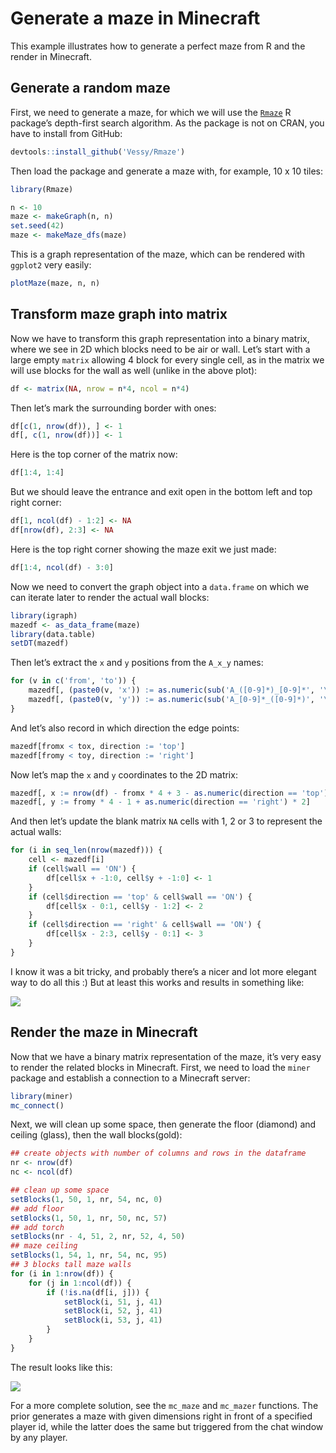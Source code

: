 # Generate a maze in Minecraft

This example illustrates how to generate a perfect maze from R and the render in Minecraft.

## Generate a random maze

First, we need to generate a maze, for which we will use the [`Rmaze`](https://github.com/Vessy/Rmaze) R package's depth-first search algorithm. As the package is not on CRAN, you have to install from GitHub:

```r
devtools::install_github('Vessy/Rmaze')
```

Then load the package and generate a maze with, for example, 10 x 10 tiles:

```r
library(Rmaze)

n <- 10
maze <- makeGraph(n, n)
set.seed(42)
maze <- makeMaze_dfs(maze)
```

This is a graph representation of the maze, which can be rendered with `ggplot2` very easily:

```r
plotMaze(maze, n, n)
```

## Transform maze graph into matrix

Now we have to transform this graph representation into a binary matrix, where we see in 2D which blocks need to be air or wall. Let's start with a large empty `matrix` allowing 4 block for every single cell, as in the matrix we will use blocks for the wall as well (unlike in the above plot):

```r
df <- matrix(NA, nrow = n*4, ncol = n*4)
```

Then let's mark the surrounding border with ones:

```r
df[c(1, nrow(df)), ] <- 1
df[, c(1, nrow(df))] <- 1
```

Here is the top corner of the matrix now:

```r
df[1:4, 1:4]
```

But we should leave the entrance and exit open in the bottom left and top right corner:

```r
df[1, ncol(df) - 1:2] <- NA
df[nrow(df), 2:3] <- NA
```

Here is the top right corner showing the maze exit we just made:

```r
df[1:4, ncol(df) - 3:0]
```

Now we need to convert the graph object into a `data.frame` on which we can iterate later to render the actual wall blocks:

```r
library(igraph)
mazedf <- as_data_frame(maze)
library(data.table)
setDT(mazedf)
```

Then let's extract the `x` and `y` positions from the `A_x_y` names:

```r
for (v in c('from', 'to')) {
    mazedf[, (paste0(v, 'x')) := as.numeric(sub('A_([0-9]*)_[0-9]*', '\\1', get(v)))]
    mazedf[, (paste0(v, 'y')) := as.numeric(sub('A_[0-9]*_([0-9]*)', '\\1', get(v)))]
}
```

And let's also record in which direction the edge points:

```r
mazedf[fromx < tox, direction := 'top']
mazedf[fromy < toy, direction := 'right']
```

Now let's map the `x` and `y` coordinates to the 2D matrix:

```r
mazedf[, x := nrow(df) - fromx * 4 + 3 - as.numeric(direction == 'top') * 2]
mazedf[, y := fromy * 4 - 1 + as.numeric(direction == 'right') * 2]
```

And then let's update the blank matrix `NA` cells with 1, 2 or 3 to represent the actual walls:

```r
for (i in seq_len(nrow(mazedf))) {
    cell <- mazedf[i]
    if (cell$wall == 'ON') {
        df[cell$x + -1:0, cell$y + -1:0] <- 1
    }
    if (cell$direction == 'top' & cell$wall == 'ON') {
        df[cell$x - 0:1, cell$y - 1:2] <- 2
    }
    if (cell$direction == 'right' & cell$wall == 'ON') {
        df[cell$x - 2:3, cell$y - 0:1] <- 3
    }
}
```

I know it was a bit tricky, and probably there's a nicer and lot more elegant way to do all this :) But at least this works and results in something like:

![](figure/maze-matrix.png)

## Render the maze in Minecraft

Now that we have a binary matrix representation of the maze, it's very easy to render the related blocks in Minecraft. First, we need to load the `miner` package and establish a connection to a Minecraft server:

```r
library(miner)
mc_connect()
```

Next, we will clean up some space, then generate the floor (diamond) and ceiling (glass), then the wall blocks(gold):

```r
## create objects with number of columns and rows in the dataframe
nr <- nrow(df)
nc <- ncol(df)

## clean up some space
setBlocks(1, 50, 1, nr, 54, nc, 0)
## add floor
setBlocks(1, 50, 1, nr, 50, nc, 57)
## add torch
setBlocks(nr - 4, 51, 2, nr, 52, 4, 50)
## maze ceiling
setBlocks(1, 54, 1, nr, 54, nc, 95)
## 3 blocks tall maze walls
for (i in 1:nrow(df)) {
    for (j in 1:ncol(df)) {
        if (!is.na(df[i, j])) {
            setBlock(i, 51, j, 41)
            setBlock(i, 52, j, 41)
            setBlock(i, 53, j, 41)
        }
    }
}
```

The result looks like this:

![](figure/maze-minecraft.png)

For a more complete solution, see the `mc_maze` and `mc_mazer` functions. The prior generates a maze with given dimensions right in front of a specified player id, while the latter does the same but triggered from the chat window by any player.
